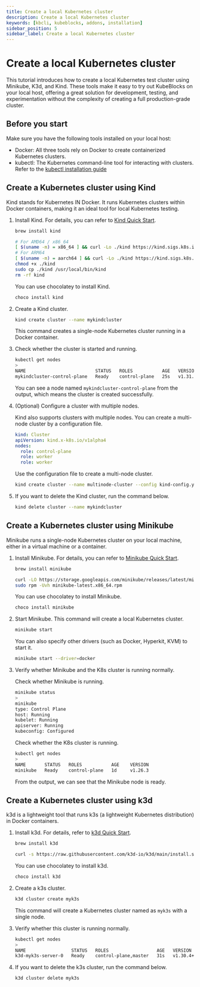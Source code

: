 ```yaml
---
title: Create a local Kubernetes cluster
description: Create a local Kubernetes cluster
keywords: [kbcli, kubeblocks, addons, installation]
sidebar_position: 5
sidebar_label: Create a local Kubernetes cluster
---
```



# Create a local Kubernetes cluster

This tutorial introduces how to create a local Kubernetes test cluster using Minikube, K3d, and Kind. These tools make it easy to try out KubeBlocks on your local host, offering a great solution for development, testing, and experimentation without the complexity of creating a full production-grade cluster.

## Before you start

Make sure you have the following tools installed on your local host:

- Docker: All three tools rely on Docker to create containerized Kubernetes clusters.
- kubectl: The Kubernetes command-line tool for interacting with clusters. Refer to the [kubectl installation guide](https://kubernetes.io/docs/tasks/tools/)

<Tabs>

<TabItem value="Kind" label="Kind" default>

## Create a Kubernetes cluster using Kind

Kind stands for Kubernetes IN Docker. It runs Kubernetes clusters within Docker containers, making it an ideal tool for local Kubernetes testing.

1. Install Kind. For details, you can refer to [Kind Quick Start](https://kind.sigs.k8s.io/docs/user/quick-start/).

   <Tabs>

   <TabItem value="macOS" label="macOS" default>

   ```bash
   brew install kind
   ```

   </TabItem>

   <TabItem value="Linux" label="Linux">

   ```bash
   # For AMD64 / x86_64
   [ $(uname -m) = x86_64 ] && curl -Lo ./kind https://kind.sigs.k8s.io/dl/v0.24.0/kind-linux-amd64
   # For ARM64
   [ $(uname -m) = aarch64 ] && curl -Lo ./kind https://kind.sigs.k8s.io/dl/v0.24.0/kind-linux-arm64
   chmod +x ./kind
   sudo cp ./kind /usr/local/bin/kind
   rm -rf kind
   ```

   </TabItem>

   <TabItem value="Windows" label="Windows">

   You can use chocolatey to install Kind.

   ```bash
   choco install kind
   ```

   </TabItem>

   </Tabs>

2. Create a Kind cluster.

   ```bash
   kind create cluster --name mykindcluster
   ```

   This command creates a single-node Kubernetes cluster running in a Docker container.

3. Check whether the cluster is started and running.

   ```bash
   kubectl get nodes
   >
   NAME                          STATUS   ROLES           AGE   VERSION
   mykindcluster-control-plane   Ready    control-plane   25s   v1.31.0
   ```

   You can see a node named `mykindcluster-control-plane` from the output, which means the cluster is created successfully.

4. (Optional) Configure a cluster with multiple nodes.

   Kind also supports clusters with multiple nodes. You can create a multi-node cluster by a configuration file.

   ```yaml
   kind: Cluster
   apiVersion: kind.x-k8s.io/v1alpha4
   nodes:
     role: control-plane
     role: worker
     role: worker
   ```

   Use the configuration file to create a multi-node cluster.

   ```bash
   kind create cluster --name multinode-cluster --config kind-config.yaml
   ```

5. If you want to delete the Kind cluster, run the command below.

   ```bash
   kind delete cluster --name mykindcluster
   ```

</TabItem>

<TabItem value="Minikube" label="Minikube">

## Create a Kubernetes cluster using Minikube

Minikube runs a single-node Kubernetes cluster on your local machine, either in a virtual machine or a container.

1. Install Minikube. For details, you can refer to [Minikube Quick Start](https://minikube.sigs.k8s.io/docs/start/).

   <Tabs>

   <TabItem value="macOS" label="macOS" default>

   ```bash
   brew install minikube
   ```

   </TabItem>

   <TabItem value="Linux" label="Linux">

   ```bash
   curl -LO https://storage.googleapis.com/minikube/releases/latest/minikube-latest.x86_64.rpm
   sudo rpm -Uvh minikube-latest.x86_64.rpm
   ```

   </TabItem>

   <TabItem value="Windows" label="Windows">

   You can use chocolatey to install Minikube.

   ```bash
   choco install minikube
   ```

   </TabItem>

   </Tabs>

2. Start Minikube. This command will create a local Kubernetes cluster.

   ```bash
   minikube start
   ```

   You can also specify other drivers (such as Docker, Hyperkit, KVM) to start it.

   ```bash
   minikube start --driver=docker
   ```

3. Verify whether Minikube and the K8s cluster is running normally.

   Check whether Minikube is running.

   ```bash
   minikube status
   >
   minikube
   type: Control Plane
   host: Running
   kubelet: Running
   apiserver: Running
   kubeconfig: Configured
   ```

   Check whether the K8s cluster is running.

   ```bash
   kubectl get nodes
   >
   NAME       STATUS   ROLES           AGE    VERSION
   minikube   Ready    control-plane   1d     v1.26.3
   ```

   From the output, we can see that the Minikube node is ready.

</TabItem>

<TabItem value="k3d" label="k3d">

## Create a Kubernetes cluster using k3d

k3d is a lightweight tool that runs k3s (a lightweight Kubernetes distribution) in Docker containers.

1. Install k3d. For details, refer to [k3d Quick Start](https://k3d.io/v5.7.4/#releases).

   <Tabs>

   <TabItem value="macOS" label="macOS" default>

   ```bash
   brew install k3d
   ```

   </TabItem>

   <TabItem value="Linux" label="Linux">

   ```bash
   curl -s https://raw.githubusercontent.com/k3d-io/k3d/main/install.sh | bash
   ```

   </TabItem>

   <TabItem value="Windows" label="Windows">

   You can use chocolatey to install k3d.

   ```bash
   choco install k3d
   ```

   </TabItem>

   </Tabs>

2. Create a k3s cluster.

   ```bash
   k3d cluster create myk3s
   ```

   This command will create a Kubernetes cluster named as `myk3s` with a single node.

3. Verify whether this cluster is running normally.

   ```bash
   kubectl get nodes
   >
   NAME                 STATUS   ROLES                  AGE   VERSION
   k3d-myk3s-server-0   Ready    control-plane,master   31s   v1.30.4+k3s1
   ```

4. If you want to delete the k3s cluster, run the command below.

   ```bash
   k3d cluster delete myk3s
   ```

</TabItem>

</Tabs>
